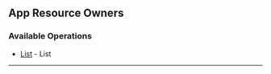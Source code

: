 
## App Resource Owners

### Available Operations

* [List](/python/app_resource_owners/list) - List

---
<List />
